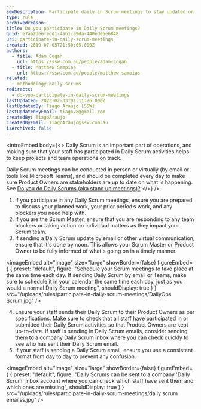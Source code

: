 ```yaml
---
seoDescription: Participate daily in Scrum meetings to stay updated on projects and team operations with Product Owners and stakeholders.
type: rule
archivedreason:
title: Do you participate in Daily Scrum meetings?
guid: e7aa2de6-edd1-4ab1-a9da-440ede5e6848
uri: participate-in-daily-scrum-meetings
created: 2019-07-05T21:50:05.000Z
authors:
  - title: Adam Cogan
    url: https://ssw.com.au/people/adam-cogan
  - title: Matthew Sampias
    url: https://ssw.com.au/people/matthew-sampias
related:
  - methodology-daily-scrums
redirects:
  - do-you-participate-in-daily-scrum-meetings
lastUpdated: 2023-02-03T01:11:26.000Z
lastUpdatedBy: Tiago Araújo [SSW]
lastUpdatedByEmail: tiagov8@gmail.com
createdBy: TiagoAraujo
createdByEmail: TiagoAraujo@ssw.com.au
isArchived: false
---
```


<introEmbed
  body={<>
Daily Scrum is an important part of operations, and making sure that your staff has participated in Daily Scrum activities helps to keep projects and team operations on track.

Daily Scrum meetings can be conducted in person or virtually (by email or tools like Microsoft Teams), and should be completed every day to make sure Product Owners are stakeholders are up to date on what is happening. See [Do you do Daily Scrums (aka stand up meetings)?](/methodology-daily-scrums)
  </>}
/>
1. If you participate in any Daily Scrum meetings, ensure you are prepared to discuss your planned work, your prior period’s work, and any blockers you need help with.
2. If you are the Scrum Master, ensure that you are responding to any team blockers or taking action on individual matters as they impact your Scrum team.
3. If sending a Daily Scrum update by email or other virtual communication, ensure that it's done by noon. This allows your Scrum Master or Product Owner to be fully informed of what's going on in a timely manner.


<imageEmbed
  alt="Image"
  size="large"
  showBorder={false}
  figureEmbed={ {
    preset: "default",
    figure: "Schedule your Scrum meetings to take place at the same time each day. If sending Daily Scrum by email or Teams, make sure to schedule it in your calendar the same time each day, just as you would a normal Daily Scrum meeting",
    shouldDisplay: true
  } }
  src="/uploads/rules/participate-in-daily-scrum-meetings/DailyOps Scrum.jpg"
/>

4. Ensure your staff sends their Daily Scrum to their Product Owners as per specifications. Make sure to check that all staff have participated in or submitted their Daily Scrum activities so that Product Owners are kept up-to-date. If staff is sending in Daily Scrum emails, consider sending them to a company Daily Scrum inbox where you can check quickly to see who has sent their Daily Scrum email.
5. If your staff is sending a Daily Scrum email, ensure you use a consistent format from day to day to prevent any confusion.


<imageEmbed
  alt="Image"
  size="large"
  showBorder={false}
  figureEmbed={ {
    preset: "default",
    figure: "Daily Scrums can be sent to a company 'Daily Scrum' inbox account where you can check which staff have sent them and which ones are missing",
    shouldDisplay: true
  } }
  src="/uploads/rules/participate-in-daily-scrum-meetings/daily scrum emailss.jpg"
/>
